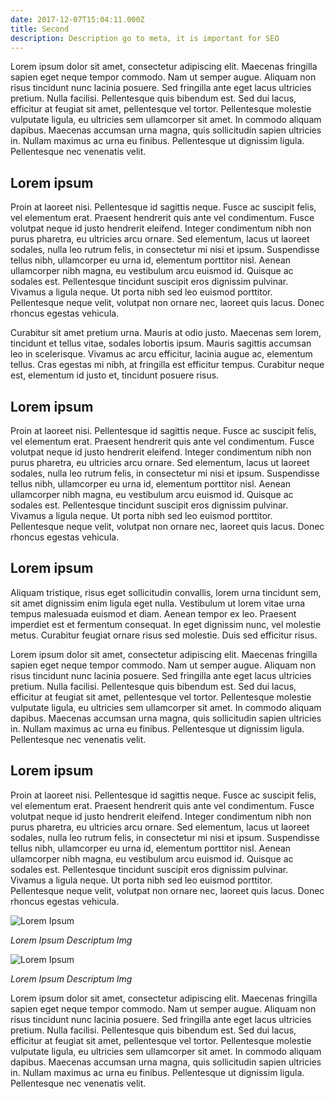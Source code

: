 ```yaml
---
date: 2017-12-07T15:04:11.000Z
title: Second
description: Description go to meta, it is important for SEO
---
```


Lorem ipsum dolor sit amet, consectetur adipiscing elit. Maecenas fringilla sapien eget neque tempor commodo. Nam ut semper augue. Aliquam non risus tincidunt nunc lacinia posuere. Sed fringilla ante eget lacus ultricies pretium. Nulla facilisi. Pellentesque quis bibendum est. Sed dui lacus, efficitur at feugiat sit amet, pellentesque vel tortor. Pellentesque molestie vulputate ligula, eu ultricies sem ullamcorper sit amet. In commodo aliquam dapibus. Maecenas accumsan urna magna, quis sollicitudin sapien ultricies in. Nullam maximus ac urna eu finibus. Pellentesque ut dignissim ligula. Pellentesque nec venenatis velit.

## Lorem ipsum

Proin at laoreet nisi. Pellentesque id sagittis neque. Fusce ac suscipit felis, vel elementum erat. Praesent hendrerit quis ante vel condimentum. Fusce volutpat neque id justo hendrerit eleifend. Integer condimentum nibh non purus pharetra, eu ultricies arcu ornare. Sed elementum, lacus ut laoreet sodales, nulla leo rutrum felis, in consectetur mi nisi et ipsum. Suspendisse tellus nibh, ullamcorper eu urna id, elementum porttitor nisl. Aenean ullamcorper nibh magna, eu vestibulum arcu euismod id. Quisque ac sodales est. Pellentesque tincidunt suscipit eros dignissim pulvinar. Vivamus a ligula neque. Ut porta nibh sed leo euismod porttitor. Pellentesque neque velit, volutpat non ornare nec, laoreet quis lacus. Donec rhoncus egestas vehicula.

Curabitur sit amet pretium urna. Mauris at odio justo. Maecenas sem lorem, tincidunt et tellus vitae, sodales lobortis ipsum. Mauris sagittis accumsan leo in scelerisque. Vivamus ac arcu efficitur, lacinia augue ac, elementum tellus. Cras egestas mi nibh, at fringilla est efficitur tempus. Curabitur neque est, elementum id justo et, tincidunt posuere risus.

## Lorem ipsum

Proin at laoreet nisi. Pellentesque id sagittis neque. Fusce ac suscipit felis, vel elementum erat. Praesent hendrerit quis ante vel condimentum. Fusce volutpat neque id justo hendrerit eleifend. Integer condimentum nibh non purus pharetra, eu ultricies arcu ornare. Sed elementum, lacus ut laoreet sodales, nulla leo rutrum felis, in consectetur mi nisi et ipsum. Suspendisse tellus nibh, ullamcorper eu urna id, elementum porttitor nisl. Aenean ullamcorper nibh magna, eu vestibulum arcu euismod id. Quisque ac sodales est. Pellentesque tincidunt suscipit eros dignissim pulvinar. Vivamus a ligula neque. Ut porta nibh sed leo euismod porttitor. Pellentesque neque velit, volutpat non ornare nec, laoreet quis lacus. Donec rhoncus egestas vehicula.

## Lorem ipsum

Aliquam tristique, risus eget sollicitudin convallis, lorem urna tincidunt sem, sit amet dignissim enim ligula eget nulla. Vestibulum ut lorem vitae urna tempus malesuada euismod et diam. Aenean tempor ex leo. Praesent imperdiet est et fermentum consequat. In eget dignissim nunc, vel molestie metus. Curabitur feugiat ornare risus sed molestie. Duis sed efficitur risus.

Lorem ipsum dolor sit amet, consectetur adipiscing elit. Maecenas fringilla sapien eget neque tempor commodo. Nam ut semper augue. Aliquam non risus tincidunt nunc lacinia posuere. Sed fringilla ante eget lacus ultricies pretium. Nulla facilisi. Pellentesque quis bibendum est. Sed dui lacus, efficitur at feugiat sit amet, pellentesque vel tortor. Pellentesque molestie vulputate ligula, eu ultricies sem ullamcorper sit amet. In commodo aliquam dapibus. Maecenas accumsan urna magna, quis sollicitudin sapien ultricies in. Nullam maximus ac urna eu finibus. Pellentesque ut dignissim ligula. Pellentesque nec venenatis velit.

## Lorem ipsum

Proin at laoreet nisi. Pellentesque id sagittis neque. Fusce ac suscipit felis, vel elementum erat. Praesent hendrerit quis ante vel condimentum. Fusce volutpat neque id justo hendrerit eleifend. Integer condimentum nibh non purus pharetra, eu ultricies arcu ornare. Sed elementum, lacus ut laoreet sodales, nulla leo rutrum felis, in consectetur mi nisi et ipsum. Suspendisse tellus nibh, ullamcorper eu urna id, elementum porttitor nisl. Aenean ullamcorper nibh magna, eu vestibulum arcu euismod id. Quisque ac sodales est. Pellentesque tincidunt suscipit eros dignissim pulvinar. Vivamus a ligula neque. Ut porta nibh sed leo euismod porttitor. Pellentesque neque velit, volutpat non ornare nec, laoreet quis lacus. Donec rhoncus egestas vehicula.

![Lorem Ipsum](/uploads/logo.png)

_Lorem Ipsum Descriptum Img_

![Lorem Ipsum](/uploads/home.png)

_Lorem Ipsum Descriptum Img_

Lorem ipsum dolor sit amet, consectetur adipiscing elit. Maecenas fringilla sapien eget neque tempor commodo. Nam ut semper augue. Aliquam non risus tincidunt nunc lacinia posuere. Sed fringilla ante eget lacus ultricies pretium. Nulla facilisi. Pellentesque quis bibendum est. Sed dui lacus, efficitur at feugiat sit amet, pellentesque vel tortor. Pellentesque molestie vulputate ligula, eu ultricies sem ullamcorper sit amet. In commodo aliquam dapibus. Maecenas accumsan urna magna, quis sollicitudin sapien ultricies in. Nullam maximus ac urna eu finibus. Pellentesque ut dignissim ligula. Pellentesque nec venenatis velit.
